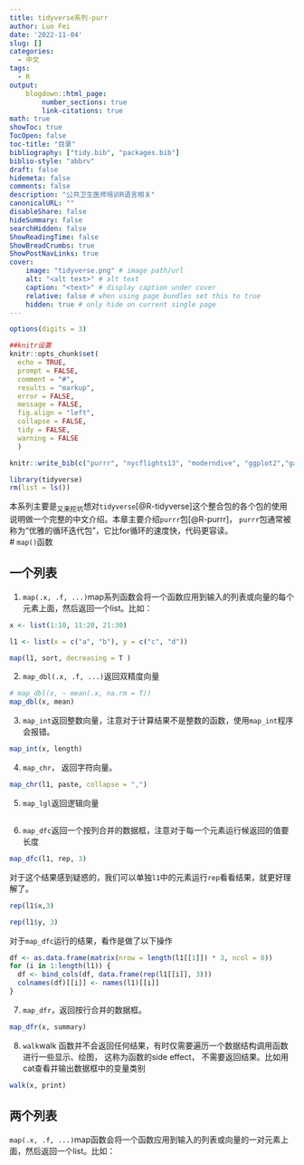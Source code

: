 ```yaml
---
title: tidyverse系列-purr
author: Luo Fei
date: '2022-11-04'
slug: []
categories:
  - 中文
tags:
  - R
output:
    blogdown::html_page:
        number_sections: true  
        link-citations: true 
math: true
showToc: true
TocOpen: false
toc-title: "目录"
bibliography: ["tidy.bib", "packages.bib"]
biblio-style: "abbrv"
draft: false
hidemeta: false
comments: false
description: "公共卫生医师培训R语言相关"
canonicalURL: ""
disableShare: false
hideSummary: false
searchHidden: false
ShowReadingTime: false
ShowBreadCrumbs: true
ShowPostNavLinks: true
cover:
    image: "tidyverse.png" # image path/url
    alt: "<alt text>" # alt text
    caption: "<text>" # display caption under cover
    relative: false # when using page bundles set this to true
    hidden: true # only hide on current single page  
---
```


```r

options(digits = 3)

##knitr设置
knitr::opts_chunk$set(
  echo = TRUE,
  prompt = FALSE,
  comment = "#",
  results = "markup",
  error = FALSE,
  message = FALSE,
  fig.align = "left",
  collapse = FALSE,
  tidy = FALSE,
  warning = FALSE
  )

knitr::write_bib(c("purrr", "nycflights13", "moderndive", "ggplot2","gapminder", "gtsummary", "skimr"), "packages.bib", width = 60)

```  

```r
library(tidyverse)
rm(list = ls())
```


本系列主要是~又来挖坑~想对`tidyverse`[@R-tidyverse]这个整合包的各个包的使用说明做一个完整的中文介绍。本章主要介绍`purrr`包[@R-purrr]， `purrr`包通常被称为“优雅的循环迭代包”，它比for循环的速度快，代码更容读。           
# `map()`函数


## 一个列表

1.  `map(.x, .f, ...)`map系列函数会将一个函数应用到输入的列表或向量的每个元素上面，然后返回一个list。比如：

```r
x <- list(1:10, 11:20, 21:30)

l1 <- list(x = c("a", "b"), y = c("c", "d"))

map(l1, sort, decreasing = T )

```

2. `map_dbl(.x, .f, ...)`返回双精度向量

```r
# map_dbl(x, ~ mean(.x, na.rm = T))
map_dbl(x, mean)

```
3. `map_int`返回整数向量，注意对于计算结果不是整数的函数，使用`map_int`程序会报错。

```r
map_int(x, length)
```
4. `map_chr`， 返回字符向量。

```r
map_chr(l1, paste, collapse = ",")
```
5. `map_lgl`返回逻辑向量

```r

```

6. `map_dfc`返回一个按列合并的数据框，注意对于每一个元素运行候返回的值要长度

```r
map_dfc(l1, rep, 3)
```


对于这个结果感到疑惑的，我们可以单独`l1`中的元素运行`rep`看看结果，就更好理解了。

```r
rep(l1$x,3)

rep(l1$y, 3)
```
对于`map_dfc`运行的结果，看作是做了以下操作


```r
df <- as.data.frame(matrix(nrow = length(l1[[1]]) * 3, ncol = 0))
for (i in 1:length(l1)) {
  df <- bind_cols(df, data.frame(rep(l1[[i]], 3)))
  colnames(df)[[i]] <- names(l1)[[i]]
}


```

7. `map_dfr`，返回按行合并的数据框。

```r
map_dfr(x, summary)
```


8. `walk`walk 函数并不会返回任何结果，有时仅需要遍历一个数据结构调用函数进行一些显示、绘图， 这称为函数的side effect， 不需要返回结果。比如用cat查看并输出数据框中的变量类别

```r
walk(x, print)
```


## 两个列表

`map(.x, .f, ...)`map函数会将一个函数应用到输入的列表或向量的一对元素上面，然后返回一个list。比如：

```r


```


